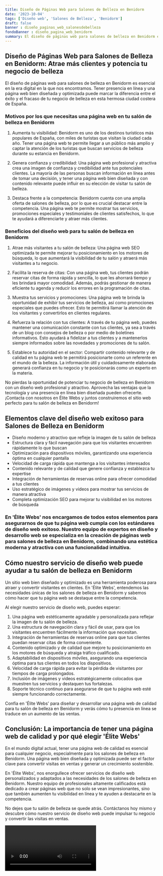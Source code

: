 ```yaml
---
title: Diseño de Páginas Web para Salones de Belleza en Benidorm
date: '2023-10-04'
tags: ['Diseño web', 'Salones de Belleza', 'Benidorm']
draft: false
banner : diseño_paginas_web_salonesdebelleza
fondoBanner : diseño_pagina_web_benidorm
summary: El diseño de páginas web para salones de belleza en Benidorm es esencial en la era digital en la que nos encontramos. Tener presencia en línea y una página web bien diseñada y optimizada puede marcar la diferencia entre el éxito y el fracaso de tu negocio de belleza en esta hermosa ciudad costera de España.
---
```


## Diseño de Páginas Web para Salones de Belleza en Benidorm: Atrae más clientes y potencia tu negocio de belleza

El diseño de páginas web para salones de belleza en Benidorm es esencial en la era digital en la que nos encontramos. Tener presencia en línea y una página web bien diseñada y optimizada puede marcar la diferencia entre el éxito y el fracaso de tu negocio de belleza en esta hermosa ciudad costera de España.

### Motivos por los que necesitas una página web en tu salón de belleza en Benidorm

1. Aumenta tu visibilidad: Benidorm es uno de los destinos turísticos más populares de España, con miles de turistas que visitan la ciudad cada año. Tener una página web te permite llegar a un público más amplio y captar la atención de los turistas que buscan servicios de belleza durante su estancia en Benidorm.

2. Genera confianza y credibilidad: Una página web profesional y atractiva crea una imagen de confianza y credibilidad ante tus potenciales clientes. La mayoría de las personas buscan información en línea antes de tomar una decisión, y tener una página web bien diseñada y con contenido relevante puede influir en su elección de visitar tu salón de belleza.

3. Destaca frente a la competencia: Benidorm cuenta con una amplia oferta de salones de belleza, por lo que es crucial destacar entre la competencia. Una página web te permite mostrar tus servicios, promociones especiales y testimoniales de clientes satisfechos, lo que te ayudará a diferenciarte y atraer más clientes.

### Beneficios del diseño web para tu salón de belleza en Benidorm

1. Atrae más visitantes a tu salón de belleza: Una página web SEO optimizada te permite mejorar tu posicionamiento en los motores de búsqueda, lo que aumentará la visibilidad de tu salón y atraerá más visitantes a tu negocio.

2. Facilita la reserva de citas: Con una página web, tus clientes podrán reservar citas de forma rápida y sencilla, lo que les ahorrará tiempo y les brindará mayor comodidad. Además, podrás gestionar de manera eficiente tu agenda y reducir los errores en la programación de citas.

3. Muestra tus servicios y promociones: Una página web te brinda la oportunidad de exhibir tus servicios de belleza, así como promociones especiales que puedes ofrecer. Esto te permitirá llamar la atención de los visitantes y convertirlos en clientes regulares.

4. Refuerza la relación con tus clientes: A través de tu página web, puedes mantener una comunicación constante con tus clientes, ya sea a través de un blog con consejos de belleza o por medio de boletines informativos. Esto ayudará a fidelizar a tus clientes y a mantenerlos siempre informados sobre las novedades y promociones de tu salón.

5. Establece tu autoridad en el sector: Compartir contenido relevante y de calidad en tu página web te permitirá posicionarte como un referente en el mundo de la belleza. La información útil y cuidadosamente elaborada generará confianza en tu negocio y te posicionarás como un experto en la materia.

No pierdas la oportunidad de potenciar tu negocio de belleza en Benidorm con un diseño web profesional y atractivo. Aprovecha las ventajas que la tecnología y una presencia en línea bien diseñada pueden ofrecerte. ¡Contacta con nosotros en Élite Webs y juntos construiremos el sitio web perfecto para tu salón de belleza en Benidorm!

<GifSeo />

<Cta />

## Elementos clave del diseño web exitoso para Salones de Belleza en Benidorm

- Diseño moderno y atractivo que refleje la imagen de tu salón de belleza
- Estructura clara y fácil navegación para que los visitantes encuentren rápidamente lo que buscan
- Optimización para dispositivos móviles, garantizando una experiencia óptima en cualquier pantalla
- Velocidad de carga rápida que mantenga a los visitantes interesados
- Contenido relevante y de calidad que genere confianza y establezca tu expertise
- Integración de herramientas de reservas online para ofrecer comodidad a tus clientes
- Uso estratégico de imágenes y videos para mostrar tus servicios de manera atractiva
- Completa optimización SEO para mejorar tu visibilidad en los motores de búsqueda

### En 'Élite Webs' nos encargamos de todos estos elementos para asegurarnos de que tu página web cumpla con los estándares de diseño web exitoso. Nuestro equipo de expertos en diseño y desarrollo web se especializa en la creación de páginas web para salones de belleza en Benidorm, combinando una estética moderna y atractiva con una funcionalidad intuitiva.

## Cómo nuestro servicio de diseño web puede ayudar a tu salón de belleza en Benidorm

Un sitio web bien diseñado y optimizado es una herramienta poderosa para atraer y convertir visitantes en clientes. En 'Élite Webs', entendemos las necesidades únicas de los salones de belleza en Benidorm y sabemos cómo hacer que tu página web se destaque entre la competencia.

Al elegir nuestro servicio de diseño web, puedes esperar:

1. Una página web estéticamente agradable y personalizada para reflejar la imagen de tu salón de belleza.
2. Una estructura de navegación clara y fácil de usar, para que los visitantes encuentren fácilmente la información que necesitan.
3. Integración de herramientas de reservas online para que tus clientes puedan reservar citas de forma conveniente.
4. Contenido optimizado y de calidad que mejore tu posicionamiento en los motores de búsqueda y atraiga tráfico cualificado.
5. Adaptabilidad en dispositivos móviles, asegurando una experiencia óptima para tus clientes en todos los dispositivos.
6. Velocidad de carga rápida para evitar la pérdida de visitantes por tiempos de carga prolongados.
7. Inclusión de imágenes y videos estratégicamente colocados que muestren tus servicios y destaquen tus fortalezas.
8. Soporte técnico continuo para asegurarse de que tu página web esté siempre funcionando correctamente.

Confía en 'Élite Webs' para diseñar y desarrollar una página web de calidad para tu salón de belleza en Benidorm y verás cómo tu presencia en línea se traduce en un aumento de las ventas.

## Conclusión: La importancia de tener una página web de calidad y por qué elegir 'Élite Webs'

En el mundo digital actual, tener una página web de calidad es esencial para cualquier negocio, especialmente para los salones de belleza en Benidorm. Una página web bien diseñada y optimizada puede ser el factor clave para convertir visitas en ventas y generar un crecimiento sostenible.

En 'Élite Webs', nos enorgullece ofrecer servicios de diseño web personalizados y adaptados a las necesidades de los salones de belleza en Benidorm. Nuestro equipo de profesionales altamente calificados está dedicado a crear páginas web que no solo se vean impresionantes, sino que también aumenten tu visibilidad en línea y te ayuden a destacarte en la competencia.

No dejes que tu salón de belleza se quede atrás. Contáctanos hoy mismo y descubre cómo nuestro servicio de diseño web puede impulsar tu negocio y convertir las visitas en ventas.

<Video />

<CtaBot job='Salones de Belleza' city='Benidorm'/>

<Gmaps query='Benidorm+españa+maps' />